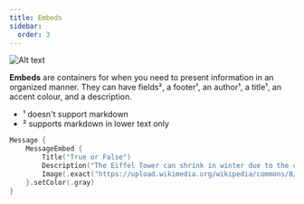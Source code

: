 ```yaml
---
title: Embeds
sidebar:
  order: 3
---
```

![Alt text](../../../assets/Embeds.png)

**Embeds** are containers for when you need to present information in an organized manner. They can have fields²,
a footer¹, an author¹, a title¹, an accent colour, and a description.

* ¹ doesn't support markdown
* ² supports markdown in lower text only

```swift
Message {
	MessageEmbed {
		Title("True or False")
		Description("The Eiffel Tower can shrink in winter due to the cold.")
		Image(.exact("https://upload.wikimedia.org/wikipedia/commons/8/85/Tour_Eiffel_Wikimedia_Commons_%28cropped%29.jpg"))
	}.setColor(.gray)
}
```